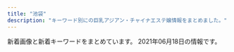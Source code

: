 ```yaml
---
title: "池袋"
description: "キーワード別にの巨乳アジアン・チャイナエステ嬢情報をまとめました。"
---
```


新着画像と新着キーワードをまとめています。
2021年06月18日の情報です。

<DmmAffiliateIns />
<KeywordTable
  shops={
    [
    {
        "img_links": [
            "http://esthe-treat.com/img/t-a.jpg",
            "http://esthe-treat.com/img/cam.jpg",
            "http://esthe-treat.com/img/add.jpg",
            "http://esthe-treat.com/img/sys1.png",
            "http://esthe-treat.com/img/tel.jpg",
            "http://esthe-treat.com/staff/yuyu/01.jpg",
            "http://esthe-treat.com/img/t-o.jpg",
            "http://esthe-treat.com/staff/rena/01.jpg",
            "http://esthe-treat.com/staff/natumi/01.jpg",
            "http://esthe-treat.com/img/pc.jpg",
            "http://esthe-treat.com/img/adrs.jpg",
            "http://esthe-treat.com/img/info.jpg",
            "http://esthe-treat.com/img/t-s.jpg",
            "http://esthe-treat.com/staff/ami/01.jpg",
            "http://esthe-treat.com/img/sys2.png",
            "http://esthe-treat.com/img/t-r.jpg",
            "http://esthe-treat.com/img/tit.jpg",
            "http://esthe-treat.com/img/sysetc.png",
            "http://esthe-treat.com/img/t-t.jpg",
            "http://esthe-treat.com/img/pic.jpg",
            "http://esthe-treat.com/img/botton.jpg",
            "http://esthe-treat.com/staff/miki/01.jpg"
        ],
        "name": "\u53f0\u6e7e\u5e78\u904b\u30ea\u30e9\u30af\u30bc\u30fc\u30b7\u30e7\u30f3",
        "keywords": {},
        "url": "http://esthe-treat.com/",
        "station": "JR\u6c60\u888b\u99c5\u897f\u53e3"
    },
    {
        "url": "http://hanamizuki.jpn.cm/",
        "img_links": [
            "http://hanamizuki.jpn.cm/images/mobile.png",
            "http://hanamizuki.jpn.cm/images/room4.jpg",
            "http://hanamizuki.jpn.cm/images/nbj2.jpg",
            "http://hanamizuki.jpn.cm/photos/sites/43/2017/11/2017110204162215.jpg",
            "http://hanamizuki.jpn.cm/images/room3.jpg",
            "http://hanamizuki.jpn.cm/images/top.png",
            "http://hanamizuki.jpn.cm/photos/sites/43/2021/02/2021020211590282.jpg",
            "http://hanamizuki.jpn.cm/images/room2.jpg",
            "http://hanamizuki.jpn.cm/images/room1.jpg",
            "http://hanamizuki.jpn.cm/photos/sites/43/2017/11/2017110204161468.jpg",
            "http://hanamizuki.jpn.cm/images/s_link.png",
            "http://hanamizuki.jpn.cm/images/s_news.png",
            "http://hanamizuki.jpn.cm/photos/sites/43/2019/12/2019122511054726.jpg",
            "http://hanamizuki.jpn.cm/images/s_staff.png",
            "http://hanamizuki.jpn.cm/photos/sites/43/2019/12/2019122511054178.jpg"
        ],
        "station": "JR\u6c60\u888b\u99c5\u6771\u53e3",
        "name": "\u6c34\u6728\u82b1",
        "keywords": {
            "95": 1,
            "H": 2,
            "E": 1,
            "88": 1,
            "90": 1
        }
    },
    {
        "img_links": [
            "http://manian-ikebukuro.com/image/cast/cast_74_1_s.jpg",
            "http://manian-ikebukuro.com/img/pickupGirl.png",
            "http://manian-ikebukuro.com/image/cast/cast_47_1_l.jpg",
            "http://manian-ikebukuro.com/image/cast/10x10.jpg",
            "http://manian-ikebukuro.com/image/cast/cast_63_1_s.jpg",
            "http://manian-ikebukuro.com/image/cast/cast_64_1_l.jpg",
            "http://manian-ikebukuro.com/image/cast/cast_67_2_l.jpg",
            "http://manian-ikebukuro.com/image/cast/cast_80_1_s.jpg",
            "http://manian-ikebukuro.com/image/cast/cast_68_1_s.jpg",
            "http://manian-ikebukuro.com/image/cast/cast_63_1_l.jpg",
            "http://manian-ikebukuro.com/image/cast/cast_71_2_l.jpg",
            "http://manian-ikebukuro.com/image/cast/cast_68_1_l.jpg",
            "http://manian-ikebukuro.com/img/QRcode.png",
            "http://manian-ikebukuro.com/img/news1.png",
            "http://manian-ikebukuro.com/image/cast/cast_73_1_s.jpg",
            "http://manian-ikebukuro.com/img/bar_staff.png",
            "http://manian-ikebukuro.com/img/bar_profile.png",
            "http://manian-ikebukuro.com/image/cast/cast_77_1_s.jpg",
            "http://manian-ikebukuro.com/image/cast/cast_69_1_l.jpg",
            "http://manian-ikebukuro.com/img/line1.jpg",
            "http://manian-ikebukuro.com/image/cast/cast_6_1_s.jpg",
            "http://manian-ikebukuro.com/image/cast/cast_73_1_l.jpg",
            "http://manian-ikebukuro.com/image/cast/cast_71_1_l.jpg",
            "http://manian-ikebukuro.com/image/cast/cast_70_1_s.jpg",
            "http://manian-ikebukuro.com/image/cast/cast_70_1_l.jpg",
            "http://manian-ikebukuro.com/image/cast/cast_70_2_l.jpg",
            "http://manian-ikebukuro.com/image/cast/cast_69_1_s.jpg",
            "http://manian-ikebukuro.com/image/cast/cast_47_1_s.jpg",
            "http://manian-ikebukuro.com/image/cast/cast_75_1_l.jpg",
            "http://manian-ikebukuro.com/image/cast/cast_75_2_l.jpg",
            "http://manian-ikebukuro.com/image/cast/cast_69_2_l.jpg",
            "http://manian-ikebukuro.com/img/news3.png",
            "http://manian-ikebukuro.com/image/cast/cast_64_2_l.jpg",
            "http://manian-ikebukuro.com/img/tel.png",
            "http://manian-ikebukuro.com/image/cast/cast_71_1_s.jpg",
            "http://manian-ikebukuro.com/image/cast/cast_67_1_s.jpg",
            "http://manian-ikebukuro.com/image/cast/cast_75_1_s.jpg",
            "http://manian-ikebukuro.com/image/cast/cast_68_2_l.jpg",
            "http://manian-ikebukuro.com/image/cast/cast_73_2_l.jpg",
            "http://manian-ikebukuro.com/img/header0.jpg",
            "http://manian-ikebukuro.com/img/spSite.jpg",
            "http://manian-ikebukuro.com/image/cast/cast_67_1_l.jpg",
            "http://manian-ikebukuro.com/image/cast/cast_64_1_s.jpg",
            "http://manian-ikebukuro.com/image/cast/cast_47_2_l.jpg"
        ],
        "keywords": {},
        "station": "JR\u6c60\u888b\u99c5\u6771\u53e3",
        "name": "\u6d17\u4f53\u30de\u30cb\u30a2",
        "url": "http://manian-ikebukuro.com/"
    },
    {
        "img_links": [
            "http://koi.este.work/b_news.png",
            "http://koi.este.work/tennai3.jpg",
            "http://koi.este.work/tennai.png",
            "http://momipara.jp/img/link/momi88.jpg",
            "http://koi.este.work/2/uploadimg/1577672563.jpg",
            "http://koi.este.work/2/uploadimg/1565558725.jpg",
            "http://koi.este.work/top.jpg",
            "http://koi.este.work/tennai2.jpg",
            "http://koi.este.work/b_girl.png",
            "http://koi.este.work/t3.jpg",
            "http://koi.este.work/up_5_3_0.jpg",
            "http://koi.este.work/2/uploadimg/1601879728.jpg",
            "http://koi.este.work/t1.jpg",
            "http://koi.este.work/mens-esthe.png",
            "http://koi.este.work/2/uploadimg/1579481243.jpg",
            "http://koi.este.work/tennai4.jpg"
        ],
        "url": "http://koi.este.work/",
        "name": "\u604b",
        "station": "JR\u6c60\u888b\u99c5\u897f\u53e3",
        "keywords": {
            "86": 6,
            "C": 12,
            "83": 18,
            "85": 6,
            "D": 18
        }
    },
    {
        "keywords": {
            "D": 48,
            "88": 58,
            "89": 55,
            "87": 22,
            "90": 14,
            "E": 66,
            "C": 36,
            "F": 34
        },
        "station": "JR\u6c60\u888b\u99c5\u897f\u53e3(\u5317)",
        "name": "New RELAX TIME",
        "img_links": [
            "https://www.relax-es.net/img/uploadfile/imgpc01608535783.jpg",
            "https://www.relax-es.net/w160-p400/img/uploadfile/imgpc01601602443.jpg",
            "https://www.relax-es.net/img/s/area03.png",
            "https://www.relax-es.net/img/kantan.jpg",
            "https://www.relax-es.net/img/uploadfile/imgpc01601942142.jpg",
            "https://www.relax-es.net/w160-p400/img/uploadfile/imgpc01601602269.jpg",
            "https://www.relax-es.net/img/uploadfile/imgpc01601942105.jpg",
            "https://www.relax-es.net/w200-p300/img/uploadfile/imgpc01601602403.jpg",
            "https://www.relax-es.net/w160-p400/img/uploadfile/imgpc01601602326.jpg",
            "https://www.relax-es.net/img/uploadfile/imgpc01601602269.jpg",
            "https://www.relax-es.net/w200-p300/img/uploadfile/imgpc01601942092.jpg",
            "https://www.relax-es.net/img/s/area02.png",
            "https://www.relax-es.net/w160-p400/img/uploadfile/imgpc01601601781.jpg",
            "https://www.relax-es.net/img/s/area05.png",
            "https://www.relax-es.net/img/bana07.jpg",
            "https://www.relax-es.net/w200-p300/img/uploadfile/imgpc01608535826.jpg",
            "https://www.relax-es.net/w160-p400/img/uploadfile/imgpc01601602761.jpg",
            "https://www.relax-es.net/w160-p400/img/uploadfile/imgpc01608535826.jpg",
            "https://www.relax-es.net/img/num4.png",
            "https://www.relax-es.net/img/bana04.jpg",
            "https://www.relax-es.net/img/icon/new.png",
            "https://www.relax-es.net/w160-p400/img/uploadfile/imgpc01601942092.jpg",
            "https://www.relax-es.net/img/uploadfile/img_1601600707.jpg",
            "https://www.relax-es.net/img/uploadfile/imgpc01601603008.jpg",
            "https://www.relax-es.net/img/uploadfile/imgpc01601602676.jpg",
            "https://www.relax-es.net/img/uploadfile/imgpc01601601975.jpg",
            "https://www.relax-es.net/w200-p300/img/uploadfile/imgpc01601602970.jpg",
            "https://www.relax-es.net/w160-p400/img/uploadfile/imgpc01608535783.jpg",
            "https://www.relax-es.net/w160-p400/img/uploadfile/imgpc01601942165.jpg",
            "https://www.relax-es.net/w160-p400/img/uploadfile/imgpc01601602403.jpg",
            "https://www.relax-es.net/img/uploadfile/imgpc01601602016.jpg",
            "https://www.relax-es.net/w160-p400/img/uploadfile/imgpc01608535915.jpg",
            "https://www.relax-es.net/img/bana01.jpg",
            "https://www.relax-es.net/w160-p400/img/uploadfile/imgpc01601602676.jpg",
            "https://www.relax-es.net/w200-p300/img/uploadfile/imgpc01601602443.jpg",
            "https://www.relax-es.net/w160-p400/img/uploadfile/imgpc01601603008.jpg",
            "https://www.relax-es.net/img/uploadfile/imgpc01601602403.jpg",
            "https://www.relax-es.net/img/area.jpg",
            "https://www.relax-es.net/img/uploadfile/imgpc01601602890.jpg",
            "https://www.relax-es.net/img/s/area06.png",
            "https://www.relax-es.net/img/uploadfile/imgpc01601942165.jpg",
            "https://www.relax-es.net/w300-p200/img/uploadfile/imgpc01601942105.jpg",
            "https://www.relax-es.net/img/num2.png",
            "https://www.relax-es.net/w200-p300/img/uploadfile/imgpc01608535915.jpg",
            "https://www.relax-es.net/img/uploadfile/imgpc01601602188.jpg",
            "https://www.relax-es.net/img/shop.jpg",
            "https://www.relax-es.net/img/uploadfile/imgpc01601942092.jpg",
            "https://www.relax-es.net/img/uploadfile/imgpc01601602970.jpg",
            "https://www.relax-es.net/w160-p400/img/uploadfile/imgpc01601601975.jpg",
            "https://www.relax-es.net/img/bana03.jpg",
            "https://www.relax-es.net/img/uploadfile/imgpc01601602443.jpg",
            "https://www.relax-es.net/w200-p300/img/uploadfile/imgpc01601602016.jpg",
            "https://www.relax-es.net/img/num3.png",
            "https://www.relax-es.net/img/uploadfile/img_1601600792.jpg",
            "https://www.relax-es.net/img/uploadfile/imgpc01608535826.jpg",
            "https://www.relax-es.net/img/syscard.png",
            "https://www.relax-es.net/img/uploadfile/imgpc01601942123.jpg",
            "https://www.relax-es.net/img/companioncoment.png",
            "https://www.relax-es.net/img/bana10.jpg",
            "https://www.relax-es.net/img/uploadfile/imgpc01601601781.jpg",
            "https://www.relax-es.net/img/num1.png",
            "https://www.relax-es.net/img/num5.png",
            "https://www.relax-es.net/w160-p400/img/uploadfile/imgpc01601942142.jpg",
            "https://www.relax-es.net/w160-p400/img/uploadfile/imgpc01608535716.jpg",
            "https://www.relax-es.net/img/uploadfile/1601603998.png",
            "https://www.relax-es.net/w160-p400/img/uploadfile/imgpc01601602016.jpg",
            "https://www.relax-es.net/img/s/area04.png",
            "https://www.relax-es.net/img/uploadfile/imgpc01608535716.jpg",
            "https://www.relax-es.net/w160-p400/img/uploadfile/imgpc01601602970.jpg",
            "https://www.relax-es.net/img/bana02.jpg",
            "https://www.relax-es.net/w160-p400/img/uploadfile/imgpc01601602890.jpg",
            "https://www.relax-es.net/img/s/area01.png",
            "https://www.relax-es.net/w160-p400/img/uploadfile/imgpc01601942123.jpg",
            "https://www.relax-es.net/img/uploadfile/imgpc01608535915.jpg",
            "https://www.relax-es.net/img/uploadfile/imgpc01601602761.jpg",
            "https://www.relax-es.net/w160-p400/img/uploadfile/imgpc01601942105.jpg",
            "https://www.relax-es.net/img/bana05.jpg",
            "https://www.relax-es.net/w200-p300/img/uploadfile/imgpc01608535783.jpg",
            "https://www.relax-es.net/w160-p400/img/uploadfile/imgpc01601602188.jpg"
        ],
        "url": "https://www.relax-es.net/"
    },
    {
        "station": "JR\u6c60\u888b\u99c5\u897f\u53e3",
        "url": "http://monaliza.xyz/",
        "name": "MONA\u30fbLIZA \u30e2\u30ca\u30fb\u30ea\u30b6",
        "keywords": {
            "C": 8
        },
        "img_links": [
            "http://monaliza.xyz/images/mobile.jpg",
            "http://monaliza.xyz/images/g6.jpg",
            "http://monaliza.xyz/images/g7.jpg",
            "http://monaliza.xyz/images/index_c3.jpg",
            "http://monaliza.xyz/images/yuki.jpg",
            "http://monaliza.xyz/images/g4.jpg",
            "http://monaliza.xyz/images/aoyi.jpg",
            "http://monaliza.xyz/images/r01.jpg",
            "http://monaliza.xyz/images/index_c1.jpg",
            "http://monaliza.xyz/images/gallery_image01b.jpg",
            "http://monaliza.xyz/images/r03.jpg",
            "http://monaliza.xyz/images/r04.jpg",
            "http://monaliza.xyz/images/top.jpg",
            "http://monaliza.xyz/images/index_c2.jpg",
            "http://monaliza.xyz/images/r02.jpg"
        ]
    },
    {
        "img_links": [
            "https://honeybee2.com/images/icon_ranking_04.png",
            "https://honeybee2.com/images/bnr_side_concept.png",
            "https://honeybee2.com/images_staff/111/070714141435.jpg",
            "https://honeybee2.com/images_staff/99/050115040623.jpg",
            "https://honeybee2.com/images/img_gallery_06.png",
            "https://honeybee2.com/images/bnr_468_60.jpg",
            "https://honeybee2.com/images/vis_profileframe.png",
            "https://honeybee2.com/images/bnr_88_31.jpg",
            "https://honeybee2.com/images/bnr_side_card.png",
            "https://honeybee2.com/images_staff/150/050113284720.jpg",
            "https://honeybee2.com/images/img_info_02.png",
            "https://honeybee2.com/images_staff/136/041523165620.jpg",
            "https://honeybee2.com/images/img_gallery_02.png",
            "https://honeybee2.com/images/icon_ranking_05.png",
            "https://honeybee2.com/images/img_gallery_04.png",
            "https://honeybee2.com/images/no_image.jpg",
            "https://honeybee2.com/images/img_gallery_05.png",
            "https://honeybee2.com/images_staff/168/111319171076.jpg",
            "https://honeybee2.com/images/icon_ranking_01.png",
            "https://honeybee2.com/images_staff/99/110211050217.jpg",
            "https://honeybee2.com/images/img_info_03.png",
            "https://honeybee2.com/images_staff/150/091116274617.jpg",
            "https://honeybee2.com/images/img_info.png",
            "https://honeybee2.com/images_staff/60/032207120681.jpg",
            "https://honeybee2.com/images/bnr_160_45.jpg",
            "https://honeybee2.com/images_staff/60/050115251333.jpg",
            "https://honeybee2.com/images_staff/142/060611265633.jpg",
            "https://honeybee2.com/images_staff/175/050113092189.jpg",
            "https://honeybee2.com/images/img_gallery_03.png",
            "https://honeybee2.com/images/img_info_01.png",
            "https://honeybee2.com/images_staff/117/082321050834.jpg",
            "https://honeybee2.com/images/btn_back.png",
            "https://honeybee2.com/images_staff/117/050114225897.jpg",
            "https://honeybee2.com/images/vis_castframe_01.png",
            "https://honeybee2.com/images_staff/142/050113450875.jpg",
            "https://honeybee2.com/images/icon_ranking_03.png",
            "https://honeybee2.com/images_staff/168/050113400416.jpg",
            "https://honeybee2.com/images_staff/176/050115410027.jpg",
            "https://honeybee2.com/images_staff/136/050114025434.jpg",
            "https://honeybee2.com/images_staff/134/041314164177.jpg",
            "https://honeybee2.com/images/btn_next.png",
            "https://honeybee2.com/images/bnr_200_40.jpg",
            "https://honeybee2.com/images/img_gallery_01.png",
            "https://honeybee2.com/images_staff/111/050114432551.jpg",
            "https://honeybee2.com/images/icon_new.png",
            "https://honeybee2.com/images_staff/108/050115134296.jpg",
            "https://honeybee2.com/images/pagetop_off.png"
        ],
        "station": "JR\u6c60\u888b\u99c5\u897f\u53e3(\u5317)",
        "keywords": {
            "85": 106,
            "82": 65,
            "83": 159,
            "C": 268,
            "F": 45,
            "D": 159,
            "84": 248
        },
        "name": "\u30cf\u30cb\u30fc\u30d3\u30fc",
        "url": "https://honeybee2.com/"
    },
    {
        "name": "\u30a2\u30ed\u30de\u30ed\u30de\u30f3\u30b9",
        "img_links": [
            "http://salon-arm.com/pic/head.png",
            "http://salon-arm.com/staff/ichigo/01.jpg",
            "http://salon-arm.com/staff/nana/01.jpg",
            "http://salon-arm.com/img/ttl_concept.png",
            "http://salon-arm.com/staff/nana/01mb.jpg",
            "http://salon-arm.com/staff/rika/01mb.jpg",
            "http://salon-arm.com/staff/midori/01.jpg",
            "http://salon-arm.com/staff/reina/01mb.jpg",
            "http://salon-arm.com/staff/emi/01mb.jpg",
            "http://salon-arm.com/staff/mai/01.jpg",
            "http://salon-arm.com/pic/top.png",
            "http://salon-arm.com/staff/ichigo/01mb.jpg",
            "http://salon-arm.com/staff/ringo/01mb.jpg",
            "http://salon-arm.com/staff/midori/01mb.jpg",
            "http://salon-arm.com/img/ttl_staff.png",
            "http://salon-arm.com/staff/yuuka/01.jpg",
            "http://salon-arm.com/staff/saya/01mb.jpg",
            "http://salon-arm.com/staff/yuuka/01mb.jpg",
            "http://salon-arm.com/staff/ai/01mb.jpg",
            "http://salon-arm.com/staff/ringo/01.jpg",
            "http://salon-arm.com/i/files/homeimg.jpg",
            "http://salon-arm.com/staff/kaori/01mb.jpg",
            "http://salon-arm.com/img/ttl_tnew.png",
            "http://salon-arm.com/staff/reina/01.jpg",
            "http://salon-arm.com/staff/saya/01.jpg",
            "http://salon-arm.com/staff/kaori/01.jpg",
            "http://salon-arm.com/img/ttl_mobile.png",
            "http://salon-arm.com/staff/mai/01mb.jpg",
            "http://salon-arm.com/img/att.jpg",
            "http://salon-arm.com/staff/rika/01.jpg",
            "http://salon-arm.com/staff/ai/01.jpg",
            "http://salon-arm.com/img/ttl_line.png",
            "http://salon-arm.com/staff/emi/01.jpg"
        ],
        "station": "JR\u6c60\u888b\u99c5\u897f\u53e3",
        "url": "http://salon-arm.com/",
        "keywords": {
            "C": 21
        }
    },
    {
        "url": "http://es-hana.work/",
        "name": "\u82b1\u6c34\u6728",
        "img_links": [
            "http://es-hana.work/staff/yui.jpg",
            "http://es-hana.work/images/5.jpg",
            "http://es-hana.work/img/risa1.jpg",
            "http://es-hana.work/staff/nana.jpg",
            "http://es-hana.work/img/miki1.jpg",
            "http://es-hana.work/img/nami1.jpg",
            "http://es-hana.work/images/1.jpg",
            "http://es-hana.work/images/tg.jpg",
            "http://es-hana.work/images/10.jpg",
            "http://es-hana.work/img/yui1.jpg",
            "http://es-hana.work/images/int.jpg",
            "http://es-hana.work/images/sys2.jpg",
            "http://es-hana.work/images/6.jpg",
            "http://es-hana.work/img/aya1.jpg",
            "http://es-hana.work/images/ac1.jpg",
            "http://es-hana.work/staff/haruka.jpg",
            "http://es-hana.work/images/8.jpg",
            "http://es-hana.work/images/staff_t.jpg",
            "http://es-hana.work/images/2.jpg",
            "http://es-hana.work/img/rina1.jpg",
            "http://es-hana.work/images/head.jpg",
            "http://es-hana.work/staff/nami.jpg",
            "http://es-hana.work/staff/risa.jpg",
            "http://es-hana.work/images/line.jpg",
            "http://es-hana.work/staff/ai.jpg",
            "http://es-hana.work/staff/aya.jpg",
            "http://es-hana.work/images/interior_t.jpg",
            "http://es-hana.work/staff/miki.jpg",
            "http://es-hana.work/images/news.jpg",
            "http://es-hana.work/images/3.jpg",
            "http://es-hana.work/staff/rina.jpg",
            "http://es-hana.work/images/7.jpg",
            "http://es-hana.work/images/sys1.jpg",
            "http://es-hana.work/img/haruka1.jpg",
            "http://es-hana.work/img/ai1.jpg",
            "http://es-hana.work/images/9.jpg",
            "http://es-hana.work/images/ac2.jpg",
            "http://es-hana.work/staff/yuna.jpg",
            "http://es-hana.work/img/nana1.jpg"
        ],
        "keywords": {},
        "station": "JR\u6c60\u888b\u99c5\u897f\u53e3(\u5317)"
    },
    {
        "keywords": {},
        "img_links": [],
        "name": "\u6e80\u6708\u5802",
        "station": "JR\u6c60\u888b\u99c5\u897f\u53e3",
        "url": "http://mangetsudou.tyo.cm/"
    },
    {
        "url": "http://ccgirl.work/",
        "name": "\u73ca\u745a\u6d77\u5cb8",
        "keywords": {
            "C": 68,
            "85": 16,
            "D": 33,
            "84": 52,
            "86": 32
        },
        "station": "JR\u6c60\u888b\u99c5\u6771\u53e3",
        "img_links": [
            "http://ccgirl.work/img/icon/new.jpg",
            "http://ccgirl.work/staff/koko1.jpg",
            "http://www.ccgirl.work/img/icon/new.jpg",
            "http://ccgirl.work/staff/koko2.jpg",
            "http://www.ccgirl.work/img/s/s_qa.png",
            "http://www.ccgirl.work/img/contentsbottom.png",
            "http://www.ccgirl.work/img/bana03.jpg",
            "http://ccgirl.work/staff/hana1.jpg",
            "http://www.ccgirl.work/staff/kayuri1.jpg",
            "http://ccgirl.work/staff/kayuri2.jpg",
            "http://ccgirl.work/staff/ai1.jpg",
            "http://www.ccgirl.work/staff/riri2.jpg",
            "http://www.ccgirl.work/staff/ai1.jpg",
            "http://ccgirl.work/staff/aya2.jpg",
            "http://ccgirl.work/staff/riri1.jpg",
            "http://ccgirl.work/img/bana02.jpg",
            "http://ccgirl.work/staff/kayuri1.jpg",
            "http://www.ccgirl.work/staff/aya2.jpg",
            "http://ccgirl.work/staff/aya3.jpg",
            "http://www.ccgirl.work/staff/aya1.jpg",
            "http://www.ccgirl.work/staff/riri1.jpg",
            "http://www.ccgirl.work/staff/koko1.jpg",
            "http://ccgirl.work/img/s/s_qa.png",
            "http://ccgirl.work/staff/ai2.jpg",
            "http://ccgirl.work/staff/riri2.jpg",
            "http://www.ccgirl.work/staff/aya3.jpg",
            "http://www.ccgirl.work/staff/hana1.jpg",
            "http://ccgirl.work/img/interior.jpg",
            "http://ccgirl.work/img/contentsbottom.png",
            "http://www.ccgirl.work/staff/ai3.jpg",
            "http://www.ccgirl.work/img/bana02.jpg",
            "http://www.ccgirl.work/staff/ai2.jpg",
            "http://ccgirl.work/staff/kayuri3.jpg",
            "http://ccgirl.work/staff/ai3.jpg",
            "http://ccgirl.work/staff/aya1.jpg",
            "http://ccgirl.work/img/bana03.jpg",
            "http://www.ccgirl.work/img/interior.jpg"
        ]
    },
    {
        "img_links": [
            "http://www.i-rlx.info/images/upload/bc0752fe4e53b8c6.jpg",
            "http://www.i-rlx.info/images/index_24.jpg",
            "http://www.i-rlx.info/images/upload/thumb/ac8e7ec3ac179feb.jpg",
            "http://www.i-rlx.info/images/upload/thumb/2e67f8f88df2761d.jpg",
            "http://www.i-rlx.info/images/upload/thumb/95e8548329763630.jpg",
            "http://www.i-rlx.info/girl/017.jpg",
            "http://www.i-rlx.info/girl/08.jpg",
            "http://www.i-rlx.info/images/upload/bb2bfea87a6127cc.jpg",
            "http://www.i-rlx.info/images/upload/b0bbe23232bed8aa.jpg",
            "http://www.i-rlx.info/girl/018.jpg",
            "http://www.i-rlx.info/images/index_29.jpg",
            "http://www.i-rlx.info/images/upload/3a57edcf235cfd8e.jpg",
            "http://www.i-rlx.info/images/index_19.jpg",
            "http://www.i-rlx.info/images/index_21.jpg",
            "http://www.i-rlx.info/images/index_33.jpg",
            "http://www.i-rlx.info/images/upload/thumb/9e42414005a99f48.jpg",
            "http://www.i-rlx.info/images/index_17.jpg",
            "http://www.i-rlx.info/images/info_16.jpg",
            "http://www.i-rlx.info/images/index_26.jpg",
            "http://www.i-rlx.info/images/index_35_01.jpg",
            "http://www.i-rlx.info/images/sub_18.jpg",
            "http://www.i-rlx.info/images/index_22.jpg",
            "http://www.i-rlx.info/images/upload/22c78aefa047b678.jpg",
            "http://www.i-rlx.info/girl/02.jpg",
            "http://www.i-rlx.info/images/upload/de66c0c17276977c.jpg",
            "http://www.i-rlx.info/images/index_11.jpg",
            "http://www.i-rlx.info/images/index_13.jpg",
            "http://www.i-rlx.info/images/index_02.jpg",
            "http://www.i-rlx.info/images/index_18.jpg",
            "http://www.i-rlx.info/images/upload/c3c01fea3cdcaa08.jpg",
            "http://www.i-rlx.info/i/girl/02.jpg",
            "http://www.i-rlx.info/images/index_15.jpg",
            "http://www.i-rlx.info/images/index_28.jpg",
            "http://www.i-rlx.info/images/upload/4d0e657eefdddf42.jpg",
            "http://www.i-rlx.info/images/upload/d9467bde93e01a59.jpg",
            "http://www.i-rlx.info/images/index_03.jpg",
            "http://www.i-rlx.info/images/upload/eeb5d9caa554018e.jpg",
            "http://www.i-rlx.info/images/03.jpg",
            "http://www.i-rlx.info/i/girl/03.jpg",
            "http://www.i-rlx.info/images/upload/thumb/bb2bfea87a6127cc.jpg",
            "http://www.i-rlx.info/images/upload/2e67f8f88df2761d.jpg",
            "http://www.i-rlx.info/images/index_07.jpg",
            "http://www.i-rlx.info/i/girl/05.jpg",
            "http://www.i-rlx.info/images/upload/thumb/22c78aefa047b678.jpg",
            "http://www.i-rlx.info/images/info.jpg",
            "http://www.i-rlx.info/images/upload/thumb/dc8f1b616e622b2a.jpg",
            "http://www.i-rlx.info/girl/01.jpg",
            "http://www.i-rlx.info/images/upload/thumb/bb8a47bc98c64e87.jpg",
            "http://www.i-rlx.info/i/girl/04.jpg",
            "http://www.i-rlx.info/images/upload/thumb/7d800b2f3fde617b.jpg",
            "http://www.i-rlx.info/images/rec_16.jpg",
            "http://www.i-rlx.info/girl/05.jpg",
            "http://www.i-rlx.info/images/index_09.jpg",
            "http://www.i-rlx.info/images/upload/thumb/888936484d714117.jpg",
            "http://www.i-rlx.info/images/index_34.jpg",
            "http://www.i-rlx.info/i/room/r02.jpg",
            "http://www.i-rlx.info/images/rec.jpg",
            "http://www.i-rlx.info/images/upload/thumb/19b76df66faf0b12.jpg",
            "http://www.i-rlx.info/girl/06.jpg",
            "http://www.i-rlx.info/images/index_14.jpg",
            "http://www.i-rlx.info/images/index_23.jpg",
            "http://www.i-rlx.info/images/staff_16.jpg",
            "http://www.i-rlx.info/images/index_30.jpg",
            "http://www.i-rlx.info/images/index_08.jpg",
            "http://www.i-rlx.info/images/upload/f63122b7652c8d07.jpg",
            "http://www.i-rlx.info/images/upload/bb8a47bc98c64e87.jpg",
            "http://www.i-rlx.info/images/upload/thumb/bc0752fe4e53b8c6.jpg",
            "http://www.i-rlx.info/i/room/r03.jpg",
            "http://www.i-rlx.info/images/upload/thumb/d9467bde93e01a59.jpg",
            "http://www.i-rlx.info/images/index_01.jpg",
            "http://www.i-rlx.info/images/sub_21.jpg",
            "http://www.i-rlx.info/images/upload/thumb/5f15caf7f272770f.jpg",
            "http://www.i-rlx.info/images/upload/19b76df66faf0b12.jpg",
            "http://www.i-rlx.info/images/index_27.jpg",
            "http://www.i-rlx.info/images/upload/thumb/3a57edcf235cfd8e.jpg",
            "http://www.i-rlx.info/images/upload/5f15caf7f272770f.jpg",
            "http://www.i-rlx.info/images/upload/thumb/eeb5d9caa554018e.jpg",
            "http://www.i-rlx.info/images/index_10.jpg",
            "http://www.i-rlx.info/images/upload/7d800b2f3fde617b.jpg",
            "http://www.i-rlx.info/images/upload/thumb/4d0e657eefdddf42.jpg",
            "http://www.i-rlx.info/images/index_31.jpg",
            "http://www.i-rlx.info/images/upload/thumb/f63122b7652c8d07.jpg",
            "http://www.i-rlx.info/images/index_06.jpg",
            "http://www.i-rlx.info/images/index_12.jpg",
            "http://www.i-rlx.info/images/index_36.jpg",
            "http://www.i-rlx.info/images/upload/888936484d714117.jpg",
            "http://www.i-rlx.info/images/upload/95e8548329763630.jpg",
            "http://www.i-rlx.info/images/upload/thumb/b0bbe23232bed8aa.jpg",
            "http://www.i-rlx.info/images/upload/ac8e7ec3ac179feb.jpg",
            "http://www.i-rlx.info/images/index_20.jpg",
            "http://www.i-rlx.info/images/upload/9e42414005a99f48.jpg",
            "http://www.i-rlx.info/i/room/r01.jpg",
            "http://www.i-rlx.info/images/upload/dc8f1b616e622b2a.jpg",
            "http://www.i-rlx.info/i/girl/01.jpg",
            "http://www.i-rlx.info/i/room/r04.jpg",
            "http://www.i-rlx.info/images/index_37.jpg",
            "http://www.i-rlx.info/images/index_04.jpg",
            "http://www.i-rlx.info/girl/04.jpg",
            "http://www.i-rlx.info/images/upload/thumb/c3c01fea3cdcaa08.jpg",
            "http://www.i-rlx.info/images/upload/thumb/de66c0c17276977c.jpg",
            "http://www.i-rlx.info/images/index_39.jpg"
        ],
        "keywords": {
            "C": 20,
            "85": 10,
            "E": 2,
            "89": 3,
            "86": 2,
            "93": 2,
            "82": 2,
            "88": 1,
            "D": 4,
            "87": 1
        },
        "name": "\u30b7\u30e3\u30fc\u30ed\u30c3\u30c8\u59eb",
        "url": "http://www.i-rlx.info/",
        "station": "JR\u6c60\u888b\u99c5\u897f\u53e3(\u5317)"
    },
    {
        "station": "JR\u6c60\u888b\u99c5\u897f\u53e3",
        "keywords": {
            "88": 4,
            "87": 6,
            "85": 19,
            "D": 19,
            "86": 5,
            "83": 3,
            "C": 52
        },
        "name": "AromaAngels\uff5e\u6c60\u888b\u30a2\u30ed\u30de\u30a8\u30f3\u30b8\u30a7\u30eb\u30ba\uff5e",
        "img_links": [
            "https://www.aroma-angels.net/images/up_5_18_0.jpg",
            "https://www.aroma-angels.net/images/up_5_8_0.jpg",
            "https://www.aroma-angels.net/images/up_5_12_0.jpg",
            "https://estama.jp/assets_new/default/pc/img/page/link/estama_200_40.png",
            "https://www.aroma-angels.net/images/ml_11_1_508.jpg",
            "https://menlog.net/link/menlog20040.jpg",
            "https://www.aroma-angels.net/images/up_5_11_0.jpeg",
            "https://www.aroma-angels.net/images/mc_1_1_144.jpg",
            "https://www.aroma-angels.net/images/ml_11_1_1272.jpg",
            "https://www.aroma-angels.net/images/mc_1_1_506.jpg",
            "http://www.aroma-angels.net/images/up_5_25_0.jpg",
            "http://www.aroma-angels.net/images/up_5_5_0.jpg",
            "https://www.aroma-angels.net/asset/img/spacer900x360.png",
            "https://www.aroma-angels.net/images/mc_1_1_105.jpg",
            "https://www.aroma-angels.net/images/up_5_23_0.jpg",
            "https://www.aroma-angels.net/images/ml_11_1_2202.jpg",
            "https://www.aroma-angels.net/images/mc_1_2_445.jpg",
            "http://www.aroma-angels.net/images/mt_10_1_505.jpg",
            "https://www.aroma-angels.net/images/ml_11_1_446.jpg",
            "https://www.aroma-angels.net/images/up_5_5_0.jpg",
            "http://www.aroma-angels.net/images/mt_10_1_144.jpg",
            "https://www.aroma-angels.net/images/mc_1_1_1092.jpg",
            "https://www.aroma-angels.net/images/mc_1_1_1272.jpg",
            "http://www.aroma-angels.net/images/link/link_27.jpg",
            "https://www.aroma-angels.net/images/ml_11_1_105.jpg",
            "https://www.aroma-angels.net/images/mt_10_1_144.jpg",
            "https://www.aroma-angels.net/images/ml_11_1_1338.jpg",
            "https://www.aroma-angels.net/images/up_5_13_0.jpg",
            "http://www.aroma-angels.net/images/up_5_17_0.jpg",
            "https://www.aroma-angels.net/images/ml_11_1_882.jpg",
            "https://www.aroma-angels.net/asset/img/top.jpg",
            "https://www.aroma-angels.net/asset/img/spacer300x450.png",
            "https://www.aroma-angels.net/images/ml_11_1_445.jpg",
            "https://www.aroma-angels.net/images/ml_11_1_240.jpg",
            "http://www.aroma-angels.net/images/link/link_37.png",
            "https://www.aroma-angels.net/images/ml_11_1_425.jpg",
            "https://www.aroma-angels.net/images/ml_11_1_208.jpg",
            "http://www.aroma-angels.net/images/mt_10_1_1092.jpg",
            "https://www.aroma-angels.net/images/ml_11_1_239.jpg",
            "https://www.aroma-angels.net/images/up_5_10_0.jpg",
            "https://www.aroma-angels.net/images/up_5_9_0.jpg",
            "https://www.aroma-angels.net/images/link/link_15.jpg",
            "https://www.aroma-angels.net/images/ml_11_1_1698.jpeg",
            "http://www.aroma-angels.net/images/up_5_9_0.jpg",
            "http://www.aroma-angels.net/asset/img/top2.jpg",
            "https://www.aroma-angels.net/images/ml_11_1_1092.jpg",
            "https://www.aroma-angels.net/images/mc_1_2_144.jpg",
            "https://www.aroma-angels.net/asset/img/top2.jpg",
            "http://www.aroma-angels.net/images/up_5_23_0.jpg",
            "http://www.aroma-angels.net/images/up_5_26_0.jpg",
            "https://www.aroma-angels.net/images/up_5_14_0.jpg",
            "https://www.aroma-angels.net/asset/img/spacer_gallery.png",
            "http://www.aroma-angels.net/images/up_5_8_0.jpg",
            "https://www.aroma-angels.net/images/mc_1_1_882.jpg",
            "https://www.aroma-angels.net/images/up_5_27_0.jpg",
            "http://www.aroma-angels.net/images/link/link_31.jpg",
            "https://www.aroma-angels.net/images/mt_10_1_446.jpg",
            "https://www.aroma-angels.net/images/up_5_26_0.jpg",
            "http://www.aroma-angels.net/images/up_5_22_0.jpg",
            "https://www.aroma-angels.net/images/mc_1_1_1064.jpg",
            "http://www.aroma-angels.net/images/mt_10_1_105.jpg",
            "https://www.aroma-angels.net/images/mt_10_1_105.jpg",
            "https://www.aroma-angels.net/images/mc_1_1_508.jpg",
            "https://www.aroma-angels.net/images/mt_10_1_1092.jpg",
            "https://www.aroma-angels.net/images/mc_1_1_446.jpg",
            "http://www.aroma-angels.net/images/mt_10_1_506.jpg",
            "https://www.aroma-angels.net/images/up_5_25_0.jpg",
            "https://www.aroma-angels.net/images/mc_1_2_105.jpg",
            "https://www.aroma-angels.net/images/link/link_27.jpg",
            "http://www.aroma-angels.net/images/up_5_6_0.jpg",
            "http://www.aroma-angels.net/asset/img/top.jpg",
            "https://www.aroma-angels.net/images/up_5_17_0.jpg",
            "https://www.aroma-angels.net/images/ml_11_1_507.jpg",
            "http://www.aroma-angels.net/asset/img/spacer300x450.png",
            "https://www.aroma-angels.net/images/mt_10_1_505.jpg",
            "https://www.aroma-angels.net/images/mc_1_1_1698.jpeg",
            "http://www.aroma-angels.net/images/up_5_7_0.jpg",
            "https://www.aroma-angels.net/images/mc_1_2_1092.jpg",
            "http://www.aroma-angels.net/asset/img/spacer900x360.png",
            "http://www.aroma-angels.net/images/up_5_27_0.jpg",
            "https://www.aroma-angels.net/images/ml_11_1_268.jpg",
            "http://www.aroma-angels.net/images/mt_10_1_446.jpg",
            "https://www.aroma-angels.net/images/mt_10_1_508.jpg",
            "https://www.aroma-angels.net/images/ml_11_1_506.jpg",
            "http://www.aroma-angels.net/images/link/link_15.jpg",
            "https://www.aroma-angels.net/images/mt_10_1_506.jpg",
            "https://www.aroma-angels.net/images/ml_11_1_1064.jpg",
            "https://www.aroma-angels.net/images/ml_11_1_144.jpg",
            "https://www.aroma-angels.net/images/link/link_19.jpg",
            "https://www.aroma-angels.net/images/ml_11_1_960.jpg",
            "https://www.aroma-angels.net/images/up_5_6_0.jpg",
            "https://www.aroma-angels.net/images/up_5_19_0.jpg",
            "https://www.aroma-angels.net/images/mc_1_2_268.jpg",
            "https://www.aroma-angels.net/images/link/link_37.png",
            "https://www.aroma-angels.net/images/up_5_7_0.jpg",
            "https://www.aroma-angels.net/images/ml_11_1_1285.jpg",
            "https://www.aroma-angels.net/images/up_5_22_0.jpg",
            "https://www.aroma-angels.net/images/link/link_34.jpg",
            "https://www.aroma-angels.net/images/link/link_31.jpg",
            "https://www.aroma-angels.net/images/ml_11_1_505.jpg",
            "https://www.aroma-angels.net/images/ml_11_1_241.jpg",
            "https://www.aroma-angels.net/images/mc_1_1_505.jpg",
            "http://www.aroma-angels.net/images/link/link_34.jpg",
            "https://www.aroma-angels.net/images/mc_1_1_268.jpg",
            "https://www.aroma-angels.net/images/ml_11_1_1411.jpg",
            "http://www.aroma-angels.net/images/up_5_10_0.jpg",
            "https://www.aroma-angels.net/images/mc_1_1_1338.jpg",
            "https://www.aroma-angels.net/images/ml_11_1_314.jpg",
            "http://www.aroma-angels.net/images/mt_10_1_508.jpg",
            "https://www.aroma-angels.net/images/up_5_15_0.jpg",
            "https://www.aroma-angels.net/images/mc_1_1_445.jpg"
        ],
        "url": "https://www.aroma-angels.net/"
    },
    {
        "name": "CoCo8 \u30b3\u30b3\u30a8\u30a4\u30c8",
        "keywords": {
            "88": 1,
            "90": 1,
            "86": 2
        },
        "img_links": [
            "http://www.coco-8.jp/_src/54960393/wechatimg955.jpg",
            "http://www.coco-8.jp/_src/36746331/lineline.png",
            "http://www.coco-8.jp/_src/36712010/sayuri.jpg",
            "http://www.coco-8.jp/_src/36746644/lineline.png",
            "http://www.coco-8.jp/_src/36742658/s1.jpg",
            "http://www.coco-8.jp/_src/49977773/wechatimg437_20201113100952153.jpg",
            "http://www.coco-8.jp/_src/36746397/mei1.jpg",
            "http://www.coco-8.jp/_src/36745876/pic1.jpg",
            "http://www.coco-8.jp/_src/49632727/wechatimg336_20201102105038881.jpg",
            "http://www.coco-8.jp/_src/36746320/sayuri.jpg",
            "http://www.coco-8.jp/_src/36746633/lineline.png",
            "http://www.coco-8.jp/_src/54960397/wechatimg955.jpg",
            "http://www.coco-8.jp/_src/37791773/wechatimg437_20201113100952153.jpg",
            "http://www.coco-8.jp/_src/37791774/wechatimg437_20201113100952153.jpg",
            "http://www.coco-8.jp/_src/36741673/3.jpg",
            "http://www.coco-8.jp/_src/36742462/5.jpg",
            "http://www.coco-8.jp/_src/36741678/down.png",
            "http://www.coco-8.jp/_src/36746732/road2.png",
            "http://www.coco-8.jp/_src/49977786/wechatimg336_20201102105038881.jpg",
            "http://www.coco-8.jp/_src/36746351/lineline.png",
            "http://www.coco-8.jp/_src/36741636/5.jpg",
            "http://www.coco-8.jp/_src/36742642/b.png",
            "http://www.coco-8.jp/_src/36742638/b.png",
            "http://www.coco-8.jp/_src/36746642/risa.jpg",
            "http://www.coco-8.jp/_src/36820891/cam3.png",
            "http://www.coco-8.jp/_src/37791789/lineline.png",
            "http://www.coco-8.jp/_src/49632559/wechatimg336_20201102105038881.jpg",
            "http://www.coco-8.jp/_src/36746702/g6.jpg",
            "http://www.coco-8.jp/_src/36741671/2.jpg",
            "http://www.coco-8.jp/_src/36741638/4.jpg",
            "http://www.coco-8.jp/_src/36746641/risa.jpg",
            "http://www.coco-8.jp/_src/36746682/g.jpg",
            "http://www.coco-8.jp/_src/36746346/maya.jpg",
            "http://www.coco-8.jp/_src/36746714/b.png",
            "http://www.coco-8.jp/_src/36742791/s4.jpg",
            "http://www.coco-8.jp/_src/36741670/1.jpg",
            "http://www.coco-8.jp/_src/36742630/b.png",
            "http://www.coco-8.jp/_src/36746398/mei1.jpg",
            "http://www.coco-8.jp/_src/54960364/wechatimg955.jpg",
            "http://www.coco-8.jp/_src/54960394/lineline.png",
            "http://www.coco-8.jp/_src/36742461/4.jpg",
            "http://www.coco-8.jp/_src/36746345/maya.jpg",
            "http://www.coco-8.jp/_src/36741672/4.jpg",
            "http://www.coco-8.jp/_src/49977785/wechatimg336_20201102105038881.jpg",
            "http://www.coco-8.jp/_src/49977665/wechatimg437_20201113100952153.jpg",
            "http://www.coco-8.jp/_src/36742459/2.jpg",
            "http://www.coco-8.jp/_src/36742714/s2.jpg",
            "http://www.coco-8.jp/_src/36743040/s5.jpg",
            "http://www.coco-8.jp/_src/36813493/cam2.jpg",
            "http://www.coco-8.jp/_src/36746635/iwa1.jpg",
            "http://www.coco-8.jp/_src/36742780/s3.jpg",
            "http://www.coco-8.jp/_src/36813492/cam2.jpg",
            "http://www.coco-8.jp/_src/49977789/lineline.png",
            "http://www.coco-8.jp/_src/36741640/1.jpg",
            "http://www.coco-8.jp/_src/36741674/5.jpg",
            "http://www.coco-8.jp/_src/36742644/sayuri.jpg",
            "http://www.coco-8.jp/_src/36746639/lineline.png",
            "http://www.coco-8.jp/_src/36746395/lineline.png",
            "http://www.coco-8.jp/_src/37791754/smartselect_20191212-140919_wechat.jpg",
            "http://www.coco-8.jp/_src/36742458/1.jpg",
            "http://www.coco-8.jp/_src/36742460/3.jpg",
            "http://www.coco-8.jp/_src/36741639/2.jpg",
            "http://www.coco-8.jp/_src/36820892/cam3.png",
            "http://www.coco-8.jp/_src/36742636/b.png",
            "http://www.coco-8.jp/_src/36746636/iwa1.jpg",
            "http://www.coco-8.jp/_src/36742640/b.png",
            "http://www.coco-8.jp/_src/36746692/g3.jpg",
            "http://www.coco-8.jp/_src/36745880/pic2.jpg",
            "http://www.coco-8.jp/_src/36746379/aki.jpg",
            "http://www.coco-8.jp/_src/36746688/g2.jpg",
            "http://www.coco-8.jp/_src/36742655/down.png",
            "http://www.coco-8.jp/_src/54960396/wechatimg955.jpg",
            "http://www.coco-8.jp/_src/36746704/g5.png",
            "http://www.coco-8.jp/_src/55662797/img20210426142633666355.png",
            "http://www.coco-8.jp/_src/36746380/aki.jpg",
            "http://www.coco-8.jp/_src/36741637/3.jpg"
        ],
        "url": "http://www.coco-8.jp/",
        "station": "JR\u6c60\u888b\u99c5\u897f\u53e3"
    },
    {
        "url": "http://c-sun2.com/",
        "name": "\u30b9\u30a4\u30fc\u30c8\u30de\u30c3\u30c8",
        "keywords": {
            "84": 8,
            "81": 4,
            "85": 4,
            "83": 10,
            "82": 10
        },
        "img_links": [
            "http://c-sun2.com/image/cast/cast_466_1_l.jpg",
            "http://c-sun2.com/image/cast/cast_492_2_l.jpg",
            "http://c-sun2.com/image/cast/cast_390_2_l.jpg",
            "http://c-sun2.com/img/header.jpg",
            "http://c-sun2.com/img/bar_therapist.png",
            "http://c-sun2.com/image/cast/cast_524_2_l.jpg",
            "http://c-sun2.com/img/topbar_osusume.png",
            "http://c-sun2.com/image/cast/cast_473_1_l.jpg",
            "http://c-sun2.com/img/icon/new.png",
            "http://c-sun2.com/image/cast/cast_496_1_l.jpg",
            "http://c-sun2.com/image/cast/cast_453_1_l.jpg",
            "http://c-sun2.com/image/cast/cast_360_1_l.jpg",
            "http://c-sun2.com/image/cast/cast_393_1_l.jpg",
            "http://c-sun2.com/img/bar_profile.png",
            "http://c-sun2.com/image/cast/cast_393_2_l.jpg",
            "http://c-sun2.com/image/cast/cast_484_2_l.jpg",
            "http://c-sun2.com/image/cast/cast_524_1_l.jpg",
            "http://c-sun2.com/image/cast/cast_484_1_l.jpg",
            "http://c-sun2.com/image/cast/cast_453_2_l.jpg",
            "http://c-sun2.com/img/event/camp3.jpg",
            "http://c-sun2.com/image/cast/cast_534_1_l.jpg",
            "http://c-sun2.com/image/cast/cast_485_2_l.jpg",
            "http://c-sun2.com/image/cast/cast_466_2_l.jpg",
            "http://c-sun2.com/image/cast/cast_357_1_l.jpg",
            "http://c-sun2.com/image/cast/cast_492_1_l.jpg",
            "http://c-sun2.com/image/cast/cast_473_2_l.jpg",
            "http://c-sun2.com/image/cast/cast_360_2_l.jpg",
            "http://c-sun2.com/image/cast/cast_533_1_l.jpg",
            "http://c-sun2.com/image/cast/cast_580_1_l.jpg",
            "http://c-sun2.com/image/cast/cast_471_2_l.jpg",
            "http://c-sun2.com/image/cast/cast_485_1_l.jpg",
            "http://c-sun2.com/image/cast/cast_390_1_l.jpg",
            "http://c-sun2.com/img/topbar_camp.png",
            "http://c-sun2.com/image/cast/cast_496_2_l.jpg",
            "http://c-sun2.com/image/shame/192_1_l.jpg",
            "http://c-sun2.com/img/topbar_news.png",
            "http://c-sun2.com/image/cast/cast_362_1_l.jpg",
            "http://c-sun2.com/image/cast/cast_326_1_l.jpg",
            "http://c-sun2.com/image/cast/cast_533_2_l.jpg",
            "http://c-sun2.com/image/cast/cast_534_2_l.jpg",
            "http://c-sun2.com/image/cast/cast_471_1_l.jpg",
            "http://c-sun2.com/image/cast/cast_357_2_l.jpg",
            "http://c-sun2.com/img/bar_grallery.png",
            "http://c-sun2.com/image/cast/cast_326_2_l.jpg",
            "http://c-sun2.com/image/cast/cast_362_2_l.jpg"
        ],
        "station": "JR\u6c60\u888b\u99c5\u897f\u53e3"
    },
    {
        "url": "http://primore.jpest.net/",
        "station": "JR\u6c60\u888b\u99c5\u6771\u53e3",
        "keywords": {},
        "img_links": [
            "http://primore.jpest.net/uploads//sites/9/2021/04/1.jpg",
            "http://primore.jpest.net/uploads//sites/9/2020/06/s1.jpg",
            "http://primore.jpest.net/uploads//sites/9/2020/06/r2.jpg",
            "http://primore.jpest.net/uploads//sites/9/2020/06/4.jpg",
            "http://primore.jpest.net/uploads//sites/9/2020/06/r4.jpg",
            "http://primore.jpest.net/uploads//sites/9/2021/04/3.jpg",
            "http://primore.jpest.net/uploads//sites/9/2020/06/01.jpg",
            "http://primore.jpest.net/uploads//sites/9/2020/06/r3.jpg",
            "http://primore.jpest.net/uploads//sites/9/2020/06/top1-3.png",
            "http://primore.jpest.net/uploads//sites/9/2020/06/s4.jpg",
            "http://primore.jpest.net/uploads//sites/9/2020/06/aroma2.jpg",
            "http://primore.jpest.net/uploads//sites/9/2020/06/top-2.png",
            "http://primore.jpest.net/uploads//sites/9/2020/06/aroma1.jpg",
            "http://primore.jpest.net/uploads//sites/9/2021/04/2.jpg",
            "http://primore.jpest.net/uploads//sites/9/2020/06/02.jpg",
            "http://primore.jpest.net/uploads//sites/9/2020/06/s2.jpg",
            "http://primore.jpest.net/uploads//sites/9/2020/06/r5.jpg",
            "http://primore.jpest.net/uploads//sites/9/2020/06/r1.jpg",
            "http://primore.jpest.net/uploads//sites/9/2020/06/s3.jpg"
        ],
        "name": "Primore \uff5e\u30d7\u30ea\u30e2\u30a2\uff5e"
    },
    {
        "img_links": [
            "http://foryou-est.tokyo/images/up.png",
            "http://foryou-est.tokyo/images/flash1.jpg",
            "http://foryou-est.tokyo/images/xin.jpg",
            "http://foryou-est.tokyo/images/sp03.jpg",
            "http://foryou-est.tokyo/images/ai.jpg",
            "http://foryou-est.tokyo/images/sp02.jpg",
            "http://foryou-est.tokyo/images/yuki.jpg",
            "http://foryou-est.tokyo/images/down.png",
            "http://foryou-est.tokyo/images/mobile.png",
            "http://foryou-est.tokyo/images/sp01.jpg",
            "http://foryou-est.tokyo/images/zi_staff.png",
            "http://foryou-est.tokyo/images/kina.jpg",
            "http://foryou-est.tokyo/images/yuri.jpg",
            "http://foryou-est.tokyo/images/emi.jpg",
            "http://foryou-est.tokyo/images/riri.jpg"
        ],
        "keywords": {},
        "url": "http://foryou-est.tokyo/",
        "station": "JR\u6c60\u888b\u99c5\u897f\u53e3",
        "name": "For You"
    },
    {
        "url": "http://new-paradise.net/",
        "name": "\u5fc3\u30d1\u30e9\u30c0\u30a4\u30b9",
        "keywords": {},
        "img_links": [
            "http://new-paradise.net/images/noa.jpg",
            "http://new-paradise.net/images/g0.jpg",
            "http://new-paradise.net/images/kanna02.jpg",
            "http://new-paradise.net/images/honoka.jpg",
            "http://new-paradise.net/images/kiki02.jpg",
            "http://new-paradise.net/images/a2.jpg",
            "http://new-paradise.net/images/flash1.jpg",
            "http://new-paradise.net/images/a4.jpg",
            "http://new-paradise.net/images/misaki02.jpg",
            "http://new-paradise.net/images/mobile.png",
            "http://new-paradise.net/images/a3.jpg",
            "http://new-paradise.net/images/down.png",
            "http://new-paradise.net/images/a6.jpg",
            "http://new-paradise.net/images/misaki01.jpg",
            "http://new-paradise.net/images/a7.jpg",
            "http://new-paradise.net/images/zi_staff.png",
            "http://new-paradise.net/images/kiki.jpg",
            "http://new-paradise.net/images/r3.jpg",
            "http://new-paradise.net/images/up.png",
            "http://new-paradise.net/images/a5.jpg",
            "http://new-paradise.net/images/itigo.jpg",
            "http://new-paradise.net/images/info.jpg",
            "http://new-paradise.net/images/a1.jpg"
        ],
        "station": "JR\u6c60\u888b\u99c5\u897f\u53e3"
    },
    {
        "keywords": {},
        "name": "\u30b9\u30de\u30a4\u30eb",
        "url": "http://iris.iest.info/",
        "station": "JR\u6c60\u888b\u99c5\u6771\u53e3",
        "img_links": []
    },
    {
        "img_links": [
            "http://www.yurari-massage.work/img/st21.jpg",
            "http://www.yurari-massage.work/img/st032.jpg",
            "http://www.yurari-massage.work/img/sta32.jpg",
            "http://www.yurari-massage.work/img/m60.jpg",
            "http://www.yurari-massage.work/img/st25.jpg",
            "http://www.yurari-massage.work/img/st07.jpg",
            "http://www.yurari-massage.work/img/m40.jpg",
            "http://www.yurari-massage.work/img/credit.jpg",
            "http://www.yurari-massage.work/img/m4.jpg",
            "http://www.yurari-massage.work/img/m1.jpg",
            "http://www.yurari-massage.work/img/st29.jpg",
            "http://www.yurari-massage.work/img/sta27.jpg",
            "http://www.yurari-massage.work/img/st32.jpg",
            "http://www.yurari-massage.work/img/sta30.jpg",
            "http://www.yurari-massage.work/img/st026.jpg",
            "http://www.yurari-massage.work/img/m30.jpg",
            "http://www.yurari-massage.work/img/st027.jpg",
            "http://www.yurari-massage.work/img/st4.jpg",
            "http://www.yurari-massage.work/img/campian.jpg",
            "http://www.yurari-massage.work/img/st30.jpg",
            "http://www.yurari-massage.work/img/sta21.jpg",
            "http://www.yurari-massage.work/img/st22.jpg",
            "http://www.yurari-massage.work/img/botton3.jpg",
            "http://www.yurari-massage.work/img/sta22.jpg",
            "http://www.yurari-massage.work/img/m50.jpg",
            "http://www.yurari-massage.work/img/m2.jpg",
            "http://www.yurari-massage.work/img/sta26.jpg",
            "http://www.yurari-massage.work/img/m20.jpg",
            "http://www.yurari-massage.work/img/st26.jpg",
            "http://www.yurari-massage.work/img/st27.jpg",
            "http://www.yurari-massage.work/img/head.jpg",
            "http://www.yurari-massage.work/img/m10.jpg",
            "http://www.yurari-massage.work/img/sta25.jpg",
            "http://www.yurari-massage.work/img/sta29.jpg",
            "http://www.yurari-massage.work/img/st022.jpg",
            "http://www.yurari-massage.work/img/st31.jpg",
            "http://www.yurari-massage.work/img/m5.jpg",
            "http://www.yurari-massage.work/img/st031.jpg",
            "http://www.yurari-massage.work/img/m3.jpg",
            "http://www.yurari-massage.work/img/st021.jpg",
            "http://www.yurari-massage.work/img/st7.jpg",
            "http://www.yurari-massage.work/img/mobile.png",
            "http://www.yurari-massage.work/img/sta7.jpg",
            "http://www.yurari-massage.work/img/st030.jpg",
            "http://www.yurari-massage.work/img/sta31.jpg",
            "http://www.yurari-massage.work/img/m6.jpg"
        ],
        "station": "JR\u6c60\u888b\u99c5\u897f\u53e3(\u5317)",
        "url": "http://www.yurari-massage.work/",
        "keywords": {
            "E": 6,
            "87": 6,
            "88": 3,
            "86": 22,
            "D": 12,
            "C": 20
        },
        "name": "\u3086\u3089\u308a"
    },
    {
        "keywords": {
            "88": 2,
            "86": 7,
            "D": 7,
            "87": 8,
            "84": 1,
            "C": 10
        },
        "name": "\u6e80\u8db3\u5802",
        "station": "JR\u6c60\u888b\u99c5\u6771\u53e3",
        "img_links": [
            "http://es-manzokudou.com/images/index_29.jpg",
            "http://es-manzokudou.com/images/index_08.jpg",
            "http://es-manzokudou.com/uploads/6d01aeb80d9d599f91829439c8d1cce9.jpg",
            "http://es-manzokudou.com/uploads/f66d763bd48ac5f51969e4311ac7af5c.jpg",
            "http://es-manzokudou.com/uploads/b3126b220ec550d17cf3d4ceaa0d5f91.jpg",
            "http://es-manzokudou.com/images/service_10.jpg",
            "http://es-manzokudou.com/images/girls_09.jpg",
            "http://es-manzokudou.com/images/index_07.jpg",
            "http://es-manzokudou.com/uploads/efbc511fca65f9baeae51ee52426cc0e.jpg",
            "http://es-manzokudou.com/images/service_09.jpg",
            "http://es-manzokudou.com/uploads/40fc21d31595f51aaf89793b1f68617b.jpg",
            "http://es-manzokudou.com/uploads/0b1795e88117182a477ab05f88143541.jpg",
            "http://es-manzokudou.com/uploads/62c2e989f1be95fc8e01be85b464d514.jpg",
            "http://es-manzokudou.com/images/index_14.jpg",
            "http://es-manzokudou.com/uploads/d0fdd8f6b16eaf7d5013c7d285fed2e3.jpg",
            "http://es-manzokudou.com/images/index_11.jpg",
            "http://es-manzokudou.com/images/index_01.jpg",
            "http://es-manzokudou.com/uploads/36735dc9d436a790f344c57635a3a44f.jpg",
            "http://es-manzokudou.com/images/index_17.jpg",
            "http://es-manzokudou.com/uploads/0d826c16062de1388c242e2f77eb7cd6.jpg",
            "http://es-manzokudou.com/uploads/88aa8f906b0332cb40ad4429c8e7b758.jpg",
            "http://es-manzokudou.com/uploads/da9811a4171f2ec42d7c9a8567e79d8c.jpg",
            "http://es-manzokudou.com/uploads/c92c85411d427aeda4e82379f413bfc5.jpg",
            "http://es-manzokudou.com/images/info_07.png",
            "http://es-manzokudou.com/images/index_31.jpg",
            "http://es-manzokudou.com/images/index_19.jpg",
            "http://es-manzokudou.com/images/index_28.jpg",
            "http://es-manzokudou.com/images/index_27.jpg",
            "http://es-manzokudou.com/uploads/c7f77c3ead6ef13dab668a39ed78609c.jpg",
            "http://es-manzokudou.com/images/index_03.jpg",
            "http://es-manzokudou.com/images/index_13.jpg",
            "http://es-manzokudou.com/images/girls_11.jpg",
            "http://es-manzokudou.com/uploads/6eeb47bf176bb33d310cc4b85e6877cd.jpg",
            "http://es-manzokudou.com/uploads/4a9bc6863322924a09070162269c7415.jpg",
            "http://es-manzokudou.com/uploads/e29aa67ee54566513e4e34114bfdc7b9.jpg",
            "http://es-manzokudou.com/uploads/1e5aff376576a255098bc7597386a028.jpg",
            "http://es-manzokudou.com/images/index_24.jpg",
            "http://es-manzokudou.com/images/index_15.jpg",
            "http://es-manzokudou.com/uploads/dedff2c11ab7aaa841a9cf2747a8406c.jpg",
            "http://es-manzokudou.com/images/info_05.png",
            "http://es-manzokudou.com/uploads/209ba11412c2c128b5dfbdb8cfef6faa.jpg",
            "http://es-manzokudou.com/images/index_16.jpg",
            "http://es-manzokudou.com/images/index_21.jpg",
            "http://es-manzokudou.com/uploads/7b043aa15c9a9920550a2b92ec6be546.jpg",
            "http://es-manzokudou.com/uploads/13ab049cc45dea80b43d33b6b7108f00.jpg",
            "http://www.cmfm2.jp/images/over_thumb_l.png",
            "http://es-manzokudou.com/uploads/7284e4ffc051cbb8c074a8c30390ce68.jpg",
            "http://es-manzokudou.com/images/info_09.png",
            "http://es-manzokudou.com/uploads/d71f74498ca17396d022ba9a4df966f3.jpg",
            "http://es-manzokudou.com/uploads/de54f16df04e0df8ae07ab990b8c9fd2.jpg",
            "http://es-manzokudou.com/uploads/ce9c20b274548d8d7fc88ffba3feb6b8.jpg",
            "http://es-manzokudou.com/images/index_09.jpg",
            "http://es-manzokudou.com/uploads/200f500725d3f15233d981ad9b5e6b9a.jpg",
            "http://es-manzokudou.com/uploads/59a8a61377564fb64b48427e84e4243f.jpg",
            "http://es-manzokudou.com/uploads/275d5f397baa63db8424c86d5d6237cf.jpg",
            "http://es-manzokudou.com/uploads/33e3f16ac4ad0cce4991bcbf73f4ed57.jpg",
            "http://es-manzokudou.com/uploads/e0558d7d118d3983ed620237423a6a17.jpg",
            "http://es-manzokudou.com/images/info_02.png",
            "http://es-manzokudou.com/images/index_30.jpg",
            "http://es-manzokudou.com/images/interior_09.jpg",
            "http://es-manzokudou.com/uploads/4638ddb6f986a671b148647ba616100a.jpg",
            "http://es-manzokudou.com/images/index_04.jpg",
            "http://es-manzokudou.com/uploads/801bf12e5eb5d7775a0d06c4314059a8.jpg",
            "http://es-manzokudou.com/uploads/8a1fb58d0b110680c2356994ca8efb25.jpg",
            "http://es-manzokudou.com/uploads/b7f36d45469210b381ecb79a0e05a347.jpg",
            "http://es-manzokudou.com/images/index_23.jpg",
            "http://es-manzokudou.com/uploads/0796672f7c59948334658998a3c55cdb.jpg",
            "http://es-manzokudou.com/images/interior_10.jpg",
            "http://es-manzokudou.com/uploads/848e0db3804d1d3c823537204d67f5aa.jpg",
            "http://es-manzokudou.com/images/index_22.jpg",
            "http://es-manzokudou.com/images/info_01.png",
            "http://es-manzokudou.com/uploads/d89fe15ae91cbe6757df76651ba2bafb.jpg",
            "http://es-manzokudou.com/images/index_05.jpg",
            "http://es-manzokudou.com/uploads/356177edff3d3b7efc4a77022debc8aa.jpg",
            "http://es-manzokudou.com/uploads/8ec0af3b4889c07ab76ccbed51b2b813.jpg",
            "http://es-manzokudou.com/uploads/9f77b9b12f9cf11fcb013974ba368064.jpg",
            "http://es-manzokudou.com/images/index_06.jpg",
            "http://es-manzokudou.com/images/link_09.jpg",
            "http://es-manzokudou.com/images/index_02.jpg",
            "http://es-manzokudou.com/images/info_04.png"
        ],
        "url": "http://es-manzokudou.com/"
    },
    {
        "name": "\u6708\u306e\u604b",
        "url": "http://tsukinokoi.com/",
        "station": "JR\u6c60\u888b\u99c5\u897f\u53e3",
        "keywords": {
            "\u30bb\u30af\u30b7\u30fc": 1
        },
        "img_links": [
            "http://tsukinokoi.com/img/staff/148256052554824000.jpg",
            "http://tsukinokoi.com/img/staff/148073918839938900.jpg",
            "http://tsukinokoi.com/images/bar_gallery.png",
            "http://tsukinokoi.com/img/staff/155204782386136400.jpg",
            "http://tsukinokoi.com/images/bar_top.png",
            "http://tsukinokoi.com/img/staff/144652745411466600.jpg",
            "http://tsukinokoi.com/img/staff/154673852166026500.jpg",
            "http://tsukinokoi.com/img/staff/152008703796356600.jpg",
            "http://tsukinokoi.com/images/news3.png",
            "http://tsukinokoi.com/img/staff/155818741107218300.jpg",
            "http://tsukinokoi.com/images/event/2020/m06.png",
            "http://tsukinokoi.com/img/staff/142919725579809100.png",
            "http://tsukinokoi.com/images/news1.png",
            "http://tsukinokoi.com/img/staff/153079932824200700.jpg",
            "http://tsukinokoi.com/img/staff/148586605222864500.jpg",
            "http://tsukinokoi.com/img/staff/160622584020640000.jpg",
            "http://tsukinokoi.com/img/staff/151584629124140300.jpg",
            "http://tsukinokoi.com/img/staff/148586605226742500.jpg",
            "http://tsukinokoi.com/images/bar_staff.png",
            "http://tsukinokoi.com/images/pickupGirl2014.png",
            "http://tsukinokoi.com/img/staff/155611310658540500.jpg",
            "http://tsukinokoi.com/images/QRcode.png"
        ]
    },
    {
        "url": "http://awakoku.net/",
        "name": "\u30a2\u30ef\u56fd\u515a",
        "keywords": {
            "84": 3,
            "86": 1,
            "E": 2,
            "C": 23,
            "D": 1,
            "87": 3,
            "83": 4,
            "F": 1,
            "85": 2,
            "88": 2
        },
        "station": "JR\u6c60\u888b\u99c5\u897f\u53e3",
        "img_links": [
            "http://awakoku.net/girls/mina2.jpg",
            "http://awakoku.net/girls/yuri2.jpg",
            "http://awakoku.net/image/pickup.jpg",
            "http://awakoku.net/girls/kana2.jpg",
            "http://awakoku.net/girls/noimage.jpg",
            "http://awakoku.net/girls/nana22.jpg",
            "http://awakoku.net/girls/saki1.jpg",
            "http://awakoku.net/topics/img/7-1.jpg",
            "http://awakoku.net/girls/nana11.jpg",
            "http://awakoku.net/image/header.jpg",
            "http://awakoku.net/girls/sakura1.jpg",
            "http://awakoku.net/girls/misaki1.jpg",
            "http://awakoku.net/girls/yumi.jpg",
            "http://awakoku.net/girls/hana1.jpg",
            "http://awakoku.net/girls/aya1.jpg",
            "http://awakoku.net/girls/miyuki1.jpg",
            "http://awakoku.net/girls/nagisa1.jpg",
            "http://awakoku.net/girls/nagisa2.jpg",
            "http://awakoku.net/girls/yuri1.jpg",
            "http://awakoku.net/girls/ami1.jpg",
            "http://awakoku.net/girls/mina1.jpg",
            "http://awakoku.net/girls/misaki2.jpg",
            "http://awakoku.net/girls/kana1.jpg",
            "http://awakoku.net/girls/hana2.jpg",
            "http://awakoku.net/girls/miyuki2.jpg"
        ]
    }
]
}
/>
<DmmAffiliateScript />

